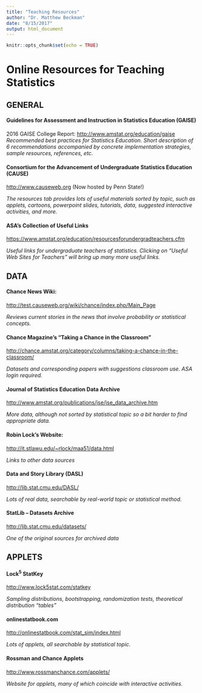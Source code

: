 ```yaml
---
title: "Teaching Resources"
author: "Dr. Matthew Beckman"
date: "8/15/2017"
output: html_document
---
```


```r
knitr::opts_chunk$set(echo = TRUE)
```


# Online Resources for Teaching Statistics

## GENERAL 

#### Guidelines for Assessment and Instruction in Statistics Education (GAISE)
2016 GAISE College Report: [http://www.amstat.org/education/gaise](http://www.amstat.org/education/gaise)
*Recommended best practices for Statistics Education.  Short description of 6 recommendations accompanied by concrete implementation strategies, sample resources, references, etc.*

#### Consortium for the Advancement of Undergraduate Statistics Education (CAUSE)

<http://www.causeweb.org> (Now hosted by Penn State!)

*The resources tab provides lots of useful materials sorted by topic, such as applets, cartoons, powerpoint slides, tutorials, data, suggested interactive activities, and more.*

#### ASA’s Collection of Useful Links

<https://www.amstat.org/education/resourcesforundergradteachers.cfm>

*Useful links for undergraduate teachers of statistics.  Clicking on “Useful Web Sites for Teachers” will bring up many more useful links.*

## DATA

#### Chance News Wiki:
<http://test.causeweb.org/wiki/chance/index.php/Main_Page>

*Reviews current stories in the news that involve probability or statistical concepts.*

#### Chance Magazine’s “Taking a Chance in the Classroom”

<http://chance.amstat.org/category/columns/taking-a-chance-in-the-classroom/>

*Datasets and corresponding papers with suggestions classroom use.  ASA login required.*


#### Journal of Statistics Education Data Archive

<http://www.amstat.org/publications/jse/jse_data_archive.htm> 

*More data, although not sorted by statistical topic so a bit harder to find appropriate data.*

#### Robin Lock’s Website: 

<http://it.stlawu.edu/~rlock/maa51/data.html>

*Links to other data sources*

#### Data and Story Library (DASL)  

<http://lib.stat.cmu.edu/DASL/>

*Lots of real data, searchable by real-world topic or statistical method.*

#### StatLib – Datasets Archive
<http://lib.stat.cmu.edu/datasets/>

*One of the original sources for archived data*


## APPLETS
  
#### Lock^5^ StatKey

<http://www.lock5stat.com/statkey>

*Sampling distributions, bootstrapping, randomization tests, theoretical distribution “tables”*

#### onlinestatbook.com

<http://onlinestatbook.com/stat_sim/index.html>

*Lots of applets, all searchable by statistical topic.*

#### Rossman and Chance Applets

<http://www.rossmanchance.com/applets/>

*Website for applets, many of which coincide with interactive activities.*


